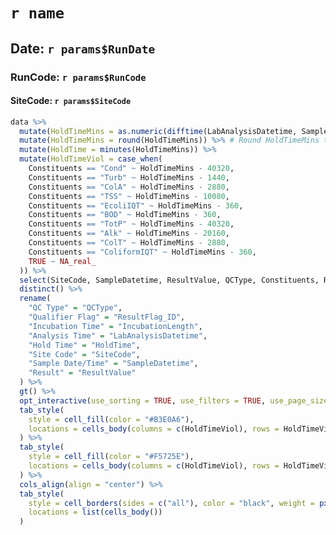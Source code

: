 # `r name`
## Date: `r params$RunDate`
### RunCode: `r params$RunCode`
#### SiteCode: `r params$SiteCode`

```r
data %>%
  mutate(HoldTimeMins = as.numeric(difftime(LabAnalysisDatetime, SampleDatetime, units = "mins"))) %>%
  mutate(HoldTimeMins = round(HoldTimeMins)) %>% # Round HoldTimeMins to the nearest integer
  mutate(HoldTime = minutes(HoldTimeMins)) %>%
  mutate(HoldTimeViol = case_when(
    Constituents == "Cond" ~ HoldTimeMins - 40320,
    Constituents == "Turb" ~ HoldTimeMins - 1440,
    Constituents == "ColA" ~ HoldTimeMins - 2880,
    Constituents == "TSS" ~ HoldTimeMins - 10080,
    Constituents == "EcoliIQT" ~ HoldTimeMins - 360,
    Constituents == "BOD" ~ HoldTimeMins - 360,
    Constituents == "TotP" ~ HoldTimeMins - 40320,
    Constituents == "Alk" ~ HoldTimeMins - 20160,
    Constituents == "ColT" ~ HoldTimeMins - 2880,
    Constituents == "ColiformIQT" ~ HoldTimeMins - 360,
    TRUE ~ NA_real_
  )) %>%
  select(SiteCode, SampleDatetime, ResultValue, QCType, Constituents, ResultFlag_ID, IncubationLength, LabAnalysisDatetime, HoldTime, HoldTimeViol) %>%
  distinct() %>%
  rename(
    "QC Type" = "QCType",
    "Qualifier Flag" = "ResultFlag_ID",
    "Incubation Time" = "IncubationLength",
    "Analysis Time" = "LabAnalysisDatetime",
    "Hold Time" = "HoldTime",
    "Site Code" = "SiteCode",
    "Sample Date/Time" = "SampleDatetime",
    "Result" = "ResultValue"
  ) %>%
  gt() %>%
  opt_interactive(use_sorting = TRUE, use_filters = TRUE, use_page_size_select = TRUE, page_size_default = 10, page_size_values = c(5, 10, 25, 50, 100)) %>%
  tab_style(
    style = cell_fill(color = "#B3E0A6"),
    locations = cells_body(columns = c(HoldTimeViol), rows = HoldTimeViol < 0)
  ) %>%
  tab_style(
    style = cell_fill(color = "#F5725E"),
    locations = cells_body(columns = c(HoldTimeViol), rows = HoldTimeViol >= 0)
  ) %>%
  cols_align(align = "center") %>%
  tab_style(
    style = cell_borders(sides = c("all"), color = "black", weight = px(1), style = "solid"),
    locations = list(cells_body())
  )

```
